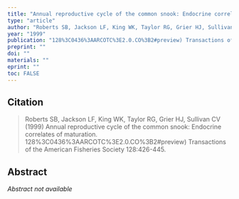 ```yaml
---
title: "Annual reproductive cycle of the common snook: Endocrine correlates of maturation"
type: "article"
author: "Roberts SB, Jackson LF, King WK, Taylor RG, Grier HJ, Sullivan CV"
year: "1999"
publication: "128%3C0436%3AARCOTC%3E2.0.CO%3B2#preview) Transactions of the American Fisheries Society 128:426-445"
preprint: ""
doi: ""
materials: ""
eprint: ""
toc: FALSE
---
```


## Citation

> Roberts SB, Jackson LF, King WK, Taylor RG, Grier HJ, Sullivan CV (1999) Annual reproductive cycle of the common snook: Endocrine correlates of maturation. 128%3C0436%3AARCOTC%3E2.0.CO%3B2#preview) Transactions of the American Fisheries Society 128:426-445. 

## Abstract

*Abstract not available*
